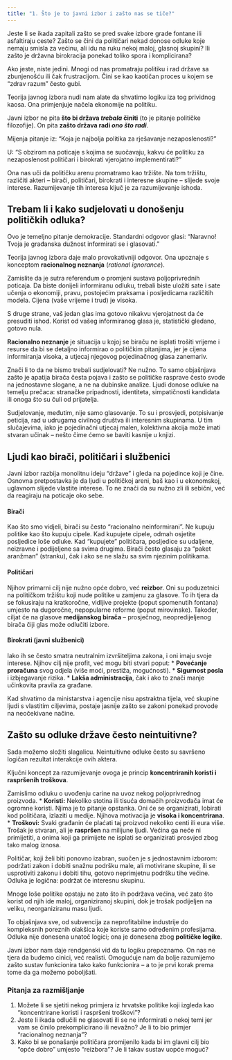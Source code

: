 ```yaml
---
title: "1. Što je to javni izbor i zašto nas se tiče?"
---
```


Jeste li se ikada zapitali zašto se pred svake izbore grade fontane ili asfaltiraju ceste? Zašto se čini da političari nekad donose odluke koje nemaju smisla za većinu, ali idu na ruku nekoj maloj, glasnoj skupini? Ili zašto je državna birokracija ponekad toliko spora i komplicirana?

Ako jeste, niste jedini. Mnogi od nas promatraju politiku i rad države sa zbunjenošću ili čak frustracijom. Čini se kao kaotičan proces u kojem se "zdrav razum" često gubi.

Teorija javnog izbora nudi nam alate da shvatimo logiku iza tog prividnog kaosa. Ona primjenjuje načela ekonomije na politiku.

::: {.callout-tip title="Ključna ideja javnog izbora"}
Javni izbor ne pita **što bi država *trebala* činiti** (to je pitanje političke filozofije). On pita **zašto država radi *ono što radi***.

Mijenja pitanje iz: "Koja je najbolja politika za rješavanje nezaposlenosti?"

U: "S obzirom na poticaje s kojima se suočavaju, kakvu će politiku za nezaposlenost političari i birokrati vjerojatno implementirati?"
:::

Ona nas uči da političku arenu promatramo kao tržište. Na tom tržištu, različiti akteri – birači, političari, birokrati i interesne skupine – slijede svoje interese. Razumijevanje tih interesa ključ je za razumijevanje ishoda.

## Trebam li i kako sudjelovati u donošenju političkih odluka?

Ovo je temeljno pitanje demokracije. Standardni odgovor glasi: "Naravno! Tvoja je građanska dužnost informirati se i glasovati."

Teorija javnog izbora daje malo provokativniji odgovor. Ona upoznaje s konceptom **racionalnog neznanja** (*rational ignorance*).

Zamislite da je sutra referendum o promjeni sustava poljoprivrednih poticaja. Da biste donijeli informiranu odluku, trebali biste uložiti sate i sate učenja o ekonomiji, pravu, postojećim praksama i posljedicama različitih modela. Cijena (vaše vrijeme i trud) je visoka.

S druge strane, vaš jedan glas ima gotovo nikakvu vjerojatnost da će presuditi ishod. Korist od vašeg informiranog glasa je, statistički gledano, gotovo nula.

::: {.callout-note}
**Racionalno neznanje** je situacija u kojoj se biraču ne isplati trošiti vrijeme i resurse da bi se detaljno informirao o političkim pitanjima, jer je cijena informiranja visoka, a utjecaj njegovog pojedinačnog glasa zanemariv.
:::

Znači li to da ne bismo trebali sudjelovati? Ne nužno. To samo objašnjava zašto je apatija birača česta pojava i zašto se političke rasprave često svode na jednostavne slogane, a ne na dubinske analize. Ljudi donose odluke na temelju prečaca: stranačke pripadnosti, identiteta, simpatičnosti kandidata ili onoga što su čuli od prijatelja.

Sudjelovanje, međutim, nije samo glasovanje. To su i prosvjedi, potpisivanje peticija, rad u udrugama civilnog društva ili interesnim skupinama. U tim slučajevima, iako je pojedinačni utjecaj malen, kolektivna akcija može imati stvaran učinak – nešto čime ćemo se baviti kasnije u knjizi.

## Ljudi kao birači, političari i službenici

Javni izbor razbija monolitnu ideju "države" i gleda na pojedince koji je čine. Osnovna pretpostavka je da ljudi u političkoj areni, baš kao i u ekonomskoj, uglavnom slijede vlastite interese. To ne znači da su nužno zli ili sebični, već da reagiraju na poticaje oko sebe.

#### Birači
Kao što smo vidjeli, birači su često "racionalno neinformirani". Ne kupuju politike kao što kupuju cipele. Kad kupujete cipele, odmah osjetite posljedice loše odluke. Kad "kupujete" političara, posljedice su udaljene, neizravne i podijeljene sa svima drugima. Birači često glasaju za "paket aranžman" (stranku), čak i ako se ne slažu sa svim njezinim politikama.

#### Političari
Njihov primarni cilj nije nužno opće dobro, već **reizbor**. Oni su poduzetnici na političkom tržištu koji nude politike u zamjenu za glasove. To ih tjera da se fokusiraju na kratkoročne, vidljive projekte (poput spomenutih fontana) umjesto na dugoročne, nepopularne reforme (poput mirovinske). Također, ciljat će na glasove **medijanskog birača** – prosječnog, neopredijeljenog birača čiji glas može odlučiti izbore.

#### Birokrati (javni službenici)
Iako ih se često smatra neutralnim izvršiteljima zakona, i oni imaju svoje interese. Njihov cilj nije profit, već mogu biti stvari poput:
*   **Povećanje proračuna** svog odjela (više moći, prestiža, mogućnosti).
*   **Sigurnost posla** i izbjegavanje rizika.
*   **Lakša administracija**, čak i ako to znači manje učinkovita pravila za građane.

Kad shvatimo da ministarstva i agencije nisu apstraktna tijela, već skupine ljudi s vlastitim ciljevima, postaje jasnije zašto se zakoni ponekad provode na neočekivane načine.

## Zašto su odluke države često neintuitivne?

Sada možemo složiti slagalicu. Neintuitivne odluke često su savršeno logičan rezultat interakcije ovih aktera.

Ključni koncept za razumijevanje ovoga je princip **koncentriranih koristi i raspršenih troškova**.

Zamislimo odluku o uvođenju carine na uvoz nekog poljoprivrednog proizvoda.
*   **Koristi:** Nekoliko stotina ili tisuća domaćih proizvođača imat će ogromne koristi. Njima je to pitanje opstanka. Oni će se organizirati, lobirati kod političara, izlaziti u medije. Njihova motivacija je **visoka i koncentrirana**.
*   **Troškovi:** Svaki građanin će plaćati taj proizvod nekoliko centi ili eura više. Trošak je stvaran, ali je **raspršen** na milijune ljudi. Većina ga neće ni primijetiti, a onima koji ga primijete ne isplati se organizirati prosvjed zbog tako malog iznosa.

Političar, koji želi biti ponovno izabran, suočen je s jednostavnim izborom: podržati zakon i dobiti snažnu podršku male, ali motivirane skupine, ili se usprotiviti zakonu i dobiti tihu, gotovo neprimjetnu podršku tihe većine. Odluka je logična: podržat će interesnu skupinu.

::: {.callout-important}
Mnoge loše politike opstaju ne zato što ih podržava većina, već zato što korist od njih ide maloj, organiziranoj skupini, dok je trošak podijeljen na veliku, neorganiziranu masu ljudi.
:::

To objašnjava sve, od subvencija za neprofitabilne industrije do kompleksnih poreznih olakšica koje koriste samo određenim profesijama. Odluka nije donesena unatoč logici; ona je donesena zbog **političke logike**.

Javni izbor nam daje rendgenski vid da tu logiku prepoznamo. On nas ne tjera da budemo cinici, već realisti. Omogućuje nam da bolje razumijemo zašto sustav funkcionira tako kako funkcionira – a to je prvi korak prema tome da ga možemo poboljšati.

### Pitanja za razmišljanje

1.  Možete li se sjetiti nekog primjera iz hrvatske politike koji izgleda kao "koncentrirane koristi i raspršeni troškovi"?
2.  Jeste li ikada odlučili ne glasovati ili se ne informirati o nekoj temi jer vam se činilo prekomplicirano ili nevažno? Je li to bio primjer "racionalnog neznanja"?
3.  Kako bi se ponašanje političara promijenilo kada bi im glavni cilj bio "opće dobro" umjesto "reizbora"? Je li takav sustav uopće moguć?
